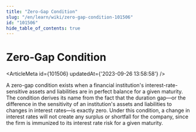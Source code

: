 ```yaml
---
title: "Zero-Gap Condition"
slug: "/en/learn/wiki/zero-gap-condition-101506"
id: "101506"
hide_table_of_contents: true
---
```



# Zero-Gap Condition

<ArticleMeta id={101506} updatedAt={'2023-09-26 13:58:58'} />
<div className='border-solid border-b border-t-0 my-4 border-[var(--ifm-color-gray-300)]' />

A zero-gap condition exists when a financial institution's interest-rate-sensitive assets and liabilities are in perfect balance for a given maturity. The condition derives its name from the fact that the duration gap—or the difference in the sensitivity of an institution's assets and liabilities to changes in interest rates—is exactly zero. Under this condition, a change in interest rates will not create any surplus or shortfall for the company, since the firm is immunized to its interest rate risk for a given maturity.
